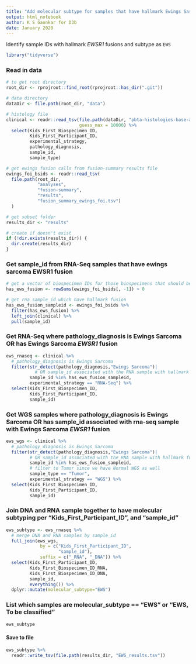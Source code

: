 ```yaml
---
title: "Add molecular subtype for samples that have hallmark Ewings Sarcoma fusions"
output: html_notebook
author: K S Gaonkar for D3b
date: January 2020
---
```


Identify sample IDs with hallmark _EWSR1_ fusions and subtype as `EWS` 

```r
library("tidyverse")
```

### Read in data

```r
# to get root directory
root_dir <- rprojroot::find_root(rprojroot::has_dir(".git"))

# data directory
dataDir <- file.path(root_dir, "data")

# histology file
clinical <- readr::read_tsv(file.path(dataDir, "pbta-histologies-base-adapt.tsv"),
                            guess_max = 10000) %>%
  select(Kids_First_Biospecimen_ID,
         Kids_First_Participant_ID, 
         experimental_strategy, 
         pathology_diagnosis,
         sample_id,
         sample_type)

# get ewings fusion calls from fusion-summary results file
ewings_foi_bsids <- readr::read_tsv(
  file.path(root_dir, 
            "analyses",
            "fusion-summary",
            "results",
            "fusion_summary_ewings_foi.tsv")
  ) 

# get subset folder
results_dir <- "results"

# create if doesn't exist
if (!dir.exists(results_dir)) {
  dir.create(results_dir)
}
```

### Get sample_id from RNA-Seq samples that have ewings sarcoma EWSR1 fusion

```r
# get a vector of biospecimen IDs for those biospecimens that should be subtyped
has_ews_fusion <- rowSums(ewings_foi_bsids[, -1]) > 0

# get rna sample_id which have hallmark fusion 
has_ews_fusion_sampleid <- ewings_foi_bsids %>%
  filter(has_ews_fusion) %>%
  left_join(clinical) %>%
  pull(sample_id)

```

### Get RNA-Seq where pathology_diagnosis is Ewings Sarcoma OR has Ewings Sarcoma _EWSR1_ fusion

```r

ews_rnaseq <- clinical %>%
  # pathology_diagnosis is Ewings Sarcoma
  filter(str_detect(pathology_diagnosis,"Ewings Sarcoma")|
           # OR sample_id associated with the RNA sample with hallmark fusion
         sample_id %in% has_ews_fusion_sampleid,
         experimental_strategy == "RNA-Seq") %>%
  select(Kids_First_Biospecimen_ID, 
         Kids_First_Participant_ID, 
         sample_id) 
```

### Get WGS samples where pathology_diagnosis is Ewings Sarcoma OR has sample_id associated with rna-seq sample with Ewings Sarcoma _EWSR1_ fusion

```r

ews_wgs <- clinical %>%
  # pathology_diagnosis is Ewings Sarcoma
  filter(str_detect(pathology_diagnosis,"Ewings Sarcoma")|
         # OR sample_id associated with the RNA sample with hallmark fusion
         sample_id %in% has_ews_fusion_sampleid,
         # filter to Tumor since we have Normal WGS as well
         sample_type == "Tumor",
         experimental_strategy == "WGS") %>%
  select(Kids_First_Biospecimen_ID, 
         Kids_First_Participant_ID, 
         sample_id) 

```


### Join DNA and RNA sample together to have molecular subtyping per "Kids_First_Participant_ID", and "sample_id"

```r

ews_subtype <- ews_rnaseq %>% 
  # merge DNA and RNA samples by sample_id
  full_join(ews_wgs,
             by = c("Kids_First_Participant_ID",
                    "sample_id"),
             suffix = c("_RNA", "_DNA")) %>%
  select(Kids_First_Participant_ID,
         Kids_First_Biospecimen_ID_RNA,
         Kids_First_Biospecimen_ID_DNA,
         sample_id,
         everything()) %>%
  dplyr::mutate(molecular_subtype="EWS")
```

### List which samples are molecular_subtype == "EWS" or "EWS, To be classified"

```r
ews_subtype 
```

#### Save to file

```r
ews_subtype %>%
  readr::write_tsv(file.path(results_dir, "EWS_results.tsv"))
```





